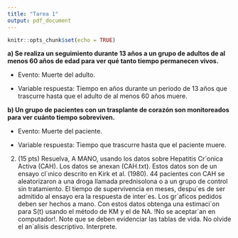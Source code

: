 ```yaml
---
title: "Tarea 1"
output: pdf_document
---
```


```r
knitr::opts_chunk$set(echo = TRUE)
```

\section{1. Identificar evento de interés y la variable respuesta}


**a) Se realiza un seguimiento durante 13 años a un grupo de adultos de al menos 60 años de edad para ver qué tanto tiempo permanecen vivos.**


- Evento: Muerte del adulto.

- Variable respuesta: Tiempo en años durante un periodo de 13 años que trascurre hasta que el adulto de al menos 60 años muere. 

**b) Un grupo de pacientes con un trasplante de corazón son monitoreados para ver cuánto tiempo sobreviven.**

- Evento: Muerte del paciente.

- Variable respuesta: Tiempo que trascurre hasta que el paciente muere.

\section{2. }

2. (15 pts) Resuelva, A MANO, usando los datos sobre Hepatitis Cr´onica
Activa (CAH). Los datos se anexan (CAH.txt). Estos datos son de un
ensayo cl´ınico descrito en Kirk et al. (1980). 44 pacientes con CAH se
aleatorizaron a una droga llamada prednisolona o a un grupo de control sin
tratamiento. El tiempo de supervivencia en meses, despu´es de ser admitido
al ensayo era la respuesta de inter´es. Los gr´aficos pedidos deben ser hechos a mano. Con estos datos obtenga una estimaci´on para S(t) usando el
método de KM y el de NA. !No se aceptar´an en computador!. Note
que se deben evidenciar las tablas de vida. No olvide el an´alisis descriptivo.
Interprete.
